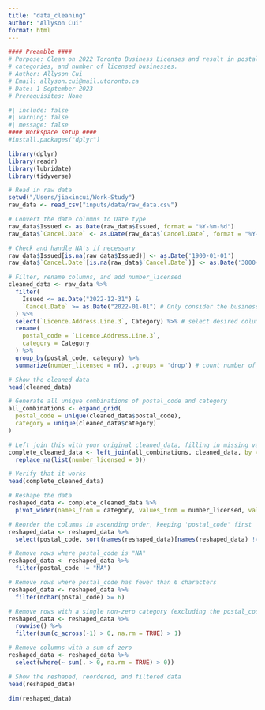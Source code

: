 ```yaml
---
title: "data_cleaning"
author: "Allyson Cui"
format: html
---
```


```r
#### Preamble ####
# Purpose: Clean on 2022 Toronto Business Licenses and result in postal codes,
# categories, and number of licensed businesses.
# Author: Allyson Cui
# Email: allyson.cui@mail.utoronto.ca
# Date: 1 September 2023
# Prerequisites: None
```

```r
#| include: false
#| warning: false
#| message: false
#### Workspace setup ####
#install.packages("dplyr")

library(dplyr)
library(readr)
library(lubridate)
library(tidyverse)
```

```r
# Read in raw data
setwd("/Users/jiaxincui/Work-Study")
raw_data <- read_csv("inputs/data/raw_data.csv")

# Convert the date columns to Date type
raw_data$Issued <- as.Date(raw_data$Issued, format = "%Y-%m-%d")
raw_data$`Cancel.Date` <- as.Date(raw_data$`Cancel.Date`, format = "%Y-%m-%d")

# Check and handle NA's if necessary
raw_data$Issued[is.na(raw_data$Issued)] <- as.Date('1900-01-01')
raw_data$`Cancel.Date`[is.na(raw_data$`Cancel.Date`)] <- as.Date('3000-01-01')

# Filter, rename columns, and add number_licensed
cleaned_data <- raw_data %>%
  filter(
    Issued <= as.Date("2022-12-31") & 
    `Cancel.Date` >= as.Date("2022-01-01") # Only consider the businesses whose license was valid during some days in the year 2022
  ) %>%
  select(`Licence.Address.Line.3`, Category) %>% # select desired columns
  rename(
    postal_code = `Licence.Address.Line.3`, 
    category = Category
  ) %>% 
  group_by(postal_code, category) %>%
  summarize(number_licensed = n(), .groups = 'drop') # count number of occurrences

# Show the cleaned data
head(cleaned_data)
```

```r
# Generate all unique combinations of postal_code and category
all_combinations <- expand_grid(
  postal_code = unique(cleaned_data$postal_code),
  category = unique(cleaned_data$category)
)

# Left join this with your original cleaned_data, filling in missing values with zero
complete_cleaned_data <- left_join(all_combinations, cleaned_data, by = c("postal_code", "category")) %>%
  replace_na(list(number_licensed = 0))

# Verify that it works
head(complete_cleaned_data)
```

```r
# Reshape the data
reshaped_data <- complete_cleaned_data %>% 
  pivot_wider(names_from = category, values_from = number_licensed, values_fill = 0)

# Reorder the columns in ascending order, keeping 'postal_code' first
reshaped_data <- reshaped_data %>% 
  select(postal_code, sort(names(reshaped_data)[names(reshaped_data) != "postal_code"]))

# Remove rows where postal_code is "NA"
reshaped_data <- reshaped_data %>% 
  filter(postal_code != "NA")

# Remove rows where postal_code has fewer than 6 characters
reshaped_data <- reshaped_data %>% 
  filter(nchar(postal_code) >= 6)

# Remove rows with a single non-zero category (excluding the postal_code column)
reshaped_data <- reshaped_data %>% 
  rowwise() %>% 
  filter(sum(c_across(-1) > 0, na.rm = TRUE) > 1)

# Remove columns with a sum of zero
reshaped_data <- reshaped_data %>%
  select(where(~ sum(. > 0, na.rm = TRUE) > 0))

# Show the reshaped, reordered, and filtered data
head(reshaped_data)
```

```r
dim(reshaped_data)
```


